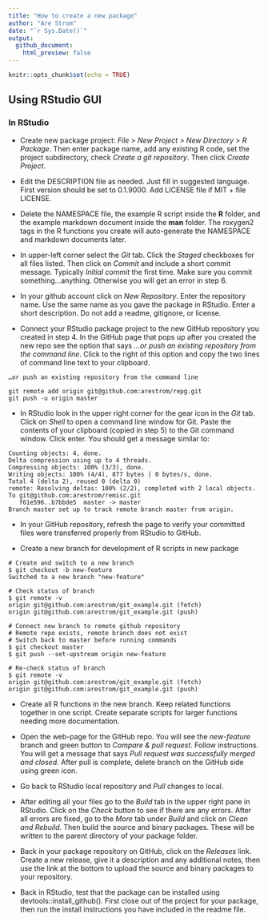 ```yaml
---
title: "How to create a new package"
author: "Are Strom"
date: "`r Sys.Date()`"
output:
  github_document:
    html_preview: false
---
```


```r
knitr::opts_chunk$set(echo = TRUE)
```

## Using RStudio GUI

### In RStudio

* Create new package project: *File > New Project > New Directory > R Package*. Then enter package name, add any existing R code, set the project subdirectory, check *Create a git repository*. Then click *Create Project*. 

* Edit the DESCRIPTION file as needed. Just fill in suggested language. First version should be set to 0.1.9000. Add LICENSE file if MIT + file LICENSE.

* Delete the NAMESPACE file, the example R script inside the **R** folder, and the example markdown document inside the **man** folder. The roxygen2 tags in the R functions you create will auto-generate the NAMESPACE and markdown documents later. 

* In upper-left corner select the *Git* tab. Click the *Staged* checkboxes for all files listed. Then click on *Commit* and include a short commit message. Typically *Initial commit* the first time. Make sure you commit something...anything. Otherwise you will get an error in step 6.

* In your github account click on *New Repository*. Enter the repository name. Use the same name as you gave the package in RStudio. Enter a short description. Do not add a readme, gitignore, or license. 

* Connect your RStudio package project to the new GitHub repository you created in step 4. In the GitHub page that pops up after you created the new repo see the option that says *…or push an existing repository from the command line*. Click to the right of this option and copy the two lines of command line text to your clipboard. 

```
…or push an existing repository from the command line

git remote add origin git@github.com:arestrom/repg.git
git push -u origin master
```

* In RStudio look in the upper right corner for the gear icon in the *Git* tab. Click on *Shell* to open a command line window for Git. Paste the contents of your clipboard (copied in step 5) to the Git command window. Click enter. You should get a message similar to: 

```
Counting objects: 4, done.
Delta compression using up to 4 threads.
Compressing objects: 100% (3/3), done.
Writing objects: 100% (4/4), 877 bytes | 0 bytes/s, done.
Total 4 (delta 2), reused 0 (delta 0)
remote: Resolving deltas: 100% (2/2), completed with 2 local objects.
To git@github.com:arestrom/remisc.git
   f61e596..b7bbde5  master -> master
Branch master set up to track remote branch master from origin.
```
* In your GitHub repository, refresh the page to verify your committed files were transferred properly from RStudio to GitHub. 

* Create a new branch for development of R scripts in new package

```
# Create and switch to a new branch
$ git checkout -b new-feature
Switched to a new branch "new-feature"

# Check status of branch
$ git remote -v
origin git@github.com:arestrom/git_example.git (fetch)
origin git@github.com:arestrom/git_example.git (push)

# Connect new branch to remote github repository
# Remote repo exists, remote branch does not exist
# Switch back to master before running commands
$ git checkout master
$ git push --set-upstream origin new-feature

# Re-check status of branch
$ git remote -v
origin git@github.com:arestrom/git_example.git (fetch)
origin git@github.com:arestrom/git_example.git (push)
```

* Create all R functions in the new branch. Keep related functions together in one script. Create separate scripts for larger functions needing more documentation. 

* Open the web-page for the GitHub repo. You will see the *new-feature* branch and green button to *Compare & pull request*. Follow instructions. You will get a message that says *Pull request was successfully merged and closed*. After pull is complete, delete branch on the GitHub side using green icon. 

* Go back to RStudio local repository and *Pull* changes to local.

* After editing all your files go to the *Build* tab in the upper right pane in RStudio. Click on the *Check* button to see if there are any errors. After all errors are fixed, go to the *More* tab under *Build* and click on *Clean and Rebuild*. Then build the source and binary packages. These will be written to the parent directory of your package folder. 

* Back in your package repository on GitHub, click on the *Releases* link. Create a new release, give it a description and any additional notes, then use the link at the bottom to upload the source and binary packages to your repository. 

* Back in RStudio, test that the package can be installed using devtools::install_github(). First close out of the project for your package, then run the install instructions you have included in the readme file. 







